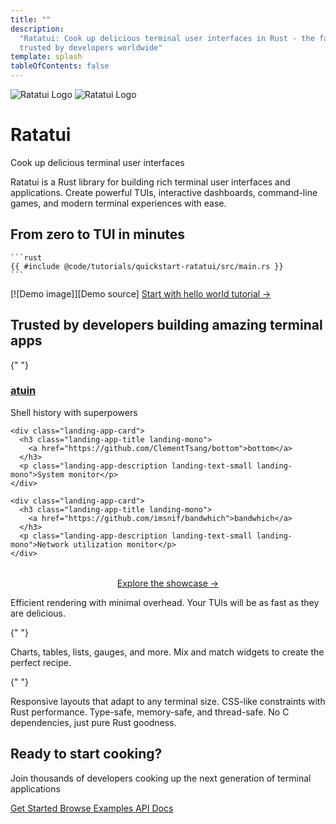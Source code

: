 ```yaml
---
title: ""
description:
  "Ratatui: Cook up delicious terminal user interfaces in Rust - the fast, lightweight TUI library
  trusted by developers worldwide"
template: splash
tableOfContents: false
---
```



<div class="landing-hero">
  <div class="landing-hero-logo">
    <img src={heroLight.src} alt="Ratatui Logo" class="landing-hero-logo-light" />
    <img src={heroDark.src} alt="Ratatui Logo" class="landing-hero-logo-dark" />
  </div>
  <div class="landing-hero-content">
    <h1 class="landing-title">Ratatui</h1>
    <p class="landing-tagline landing-mono">Cook up delicious terminal user interfaces</p>
    <p class="landing-description landing-mono landing-text-large">
      Ratatui is a Rust library for building rich terminal user interfaces and applications. Create
      powerful TUIs, interactive dashboards, command-line games, and modern terminal experiences
      with ease.
    </p>
  </div>
</div>

<div class="landing-demo-grid">
  <div>
    <h2 class="landing-demo-heading landing-mono">From zero to TUI in minutes</h2>
    
    ```rust
    {{ #include @code/tutorials/quickstart-ratatui/src/main.rs }}
    ```
  </div>

  <div class="landing-demo-image">
    [![Demo image]][Demo source]
    <a href="/tutorials/hello-ratatui" class="landing-cta-button landing-cta-secondary landing-mono">
      Start with hello world tutorial →
    </a>
  </div>
</div>

[Demo image]: ../../assets/quickstart.png
[Demo source]: /tutorials/hello-ratatui

<div class="landing-section">
  <h2 class="landing-section-title landing-mono">Trusted by developers building amazing terminal apps</h2>

{" "}

<StatsDisplay />

  <div class="landing-apps-grid">
    <div class="landing-app-card">
      <h3 class="landing-app-title landing-mono">
        <a href="https://github.com/atuinsh/atuin">atuin</a>
      </h3>
      <p class="landing-app-description landing-text-small landing-mono">Shell history with superpowers</p>
    </div>

    <div class="landing-app-card">
      <h3 class="landing-app-title landing-mono">
        <a href="https://github.com/ClementTsang/bottom">bottom</a>
      </h3>
      <p class="landing-app-description landing-text-small landing-mono">System monitor</p>
    </div>

    <div class="landing-app-card">
      <h3 class="landing-app-title landing-mono">
        <a href="https://github.com/imsnif/bandwhich">bandwhich</a>
      </h3>
      <p class="landing-app-description landing-text-small landing-mono">Network utilization monitor</p>
    </div>

  </div>

  <p class="landing-stats-link landing-mono" style="margin-top: 2rem; text-align: center;">
    <a href="/showcase/apps" class="landing-link">Explore the showcase →</a>
  </p>
</div>

<CardGrid>
  <Card title="⚡ Fast & Lightweight" icon="rocket">
    Efficient rendering with minimal overhead. Your TUIs will be as fast as they are delicious.
  </Card>

{" "}

<Card title="🎨 Rich Ingredients" icon="puzzle">
  Charts, tables, lists, gauges, and more. Mix and match widgets to create the perfect recipe.
</Card>

{" "}

<Card title="🔧 Flexible Recipes" icon="setting">
  Responsive layouts that adapt to any terminal size. CSS-like constraints with Rust performance.
</Card>

  <Card title="🦀 Pure Rust" icon="star">
    Type-safe, memory-safe, and thread-safe. No C dependencies, just pure Rust goodness.
  </Card>
</CardGrid>

<div class="landing-cta-section">
  <h2 class="landing-cta-title landing-mono">Ready to start cooking?</h2>
  <p class="landing-cta-description landing-mono landing-text-large">
    Join thousands of developers cooking up the next generation of terminal applications
  </p>

  <div class="landing-cta-buttons">
    <a href="/installation" class="landing-cta-button landing-cta-primary landing-mono">
      Get Started
    </a>
    <a href="/examples" class="landing-cta-button landing-cta-secondary landing-mono">
      Browse Examples
    </a>
    <a href="https://docs.rs/ratatui" class="landing-cta-button landing-cta-tertiary landing-mono">
      API Docs
    </a>
  </div>
</div>
